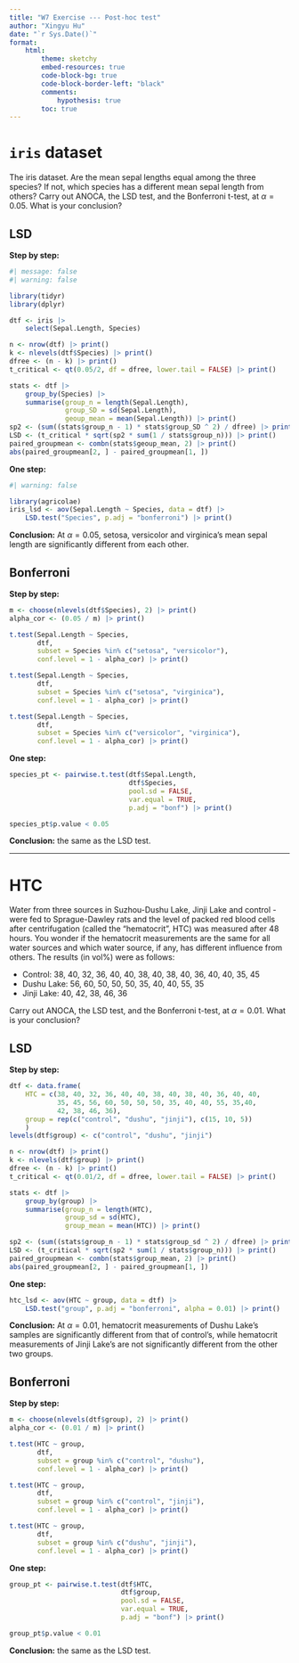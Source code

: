 ```yaml
---
title: "W7 Exercise --- Post-hoc test"
author: "Xingyu Hu"
date: "`r Sys.Date()`"
format: 
    html:
        theme: sketchy
        embed-resources: true
        code-block-bg: true
        code-block-border-left: "black"
        comments: 
            hypothesis: true
        toc: true
---
```


# `iris` dataset

The iris dataset. Are the mean sepal lengths equal among the three species? If not, which species has a different mean sepal length from others? Carry out ANOCA, the LSD test, and the Bonferroni t-test, at $\alpha=0.05$. What is your conclusion?

## LSD

**Step by step:**

```r
#| message: false
#| warning: false

library(tidyr)
library(dplyr)

dtf <- iris |> 
    select(Sepal.Length, Species)

n <- nrow(dtf) |> print()
k <- nlevels(dtf$Species) |> print()
dfree <- (n - k) |> print()
t_critical <- qt(0.05/2, df = dfree, lower.tail = FALSE) |> print()

stats <- dtf |> 
    group_by(Species) |> 
    summarise(group_n = length(Sepal.Length),
              group_SD = sd(Sepal.Length),
              geoup_mean = mean(Sepal.Length)) |> print()
sp2 <- (sum((stats$group_n - 1) * stats$group_SD ^ 2) / dfree) |> print()
LSD <- (t_critical * sqrt(sp2 * sum(1 / stats$group_n))) |> print()
paired_groupmean <- combn(stats$geoup_mean, 2) |> print()
abs(paired_groupmean[2, ] - paired_groupmean[1, ])
```

**One step:**

```r
#| warning: false

library(agricolae)
iris_lsd <- aov(Sepal.Length ~ Species, data = dtf) |> 
    LSD.test("Species", p.adj = "bonferroni") |> print()
```

**Conclusion:** At $\alpha=0.05$, setosa, versicolor and virginica's mean sepal length are significantly different from each other.

## Bonferroni

**Step by step:**

```r
m <- choose(nlevels(dtf$Species), 2) |> print()
alpha_cor <- (0.05 / m) |> print()

t.test(Sepal.Length ~ Species, 
       dtf, 
       subset = Species %in% c("setosa", "versicolor"), 
       conf.level = 1 - alpha_cor) |> print()

t.test(Sepal.Length ~ Species, 
       dtf, 
       subset = Species %in% c("setosa", "virginica"), 
       conf.level = 1 - alpha_cor) |> print()

t.test(Sepal.Length ~ Species, 
       dtf, 
       subset = Species %in% c("versicolor", "virginica"), 
       conf.level = 1 - alpha_cor) |> print()
```

**One step:**

```r
species_pt <- pairwise.t.test(dtf$Sepal.Length, 
                              dtf$Species, 
                              pool.sd = FALSE, 
                              var.equal = TRUE, 
                              p.adj = "bonf") |> print()

species_pt$p.value < 0.05
```

**Conclusion:** the same as the LSD test.

---

# HTC

Water from three sources in Suzhou-Dushu Lake, Jinji Lake and control - were fed to Sprague-Dawley rats and the level of packed red blood cells after centrifugation (called the "hematocrit", HTC) was measured after 48 hours. You wonder if the hematocrit measurements are the same for all water sources and which water source, if any, has different influence from others. The results (in vol%) were as follows:

- Control: 38, 40, 32, 36, 40, 40, 38, 40, 38, 40, 36, 40, 40, 35, 45
- Dushu Lake: 56, 60, 50, 50, 50, 35, 40, 40, 55, 35
- Jinji Lake: 40, 42, 38, 46, 36

Carry out ANOCA, the LSD test, and the Bonferroni t-test, at $\alpha=0.01$. What is your conclusion?

## LSD

**Step by step:**

```r
dtf <- data.frame(
    HTC = c(38, 40, 32, 36, 40, 40, 38, 40, 38, 40, 36, 40, 40, 
            35, 45, 56, 60, 50, 50, 50, 35, 40, 40, 55, 35,40, 
            42, 38, 46, 36), 
    group = rep(c("control", "dushu", "jinji"), c(15, 10, 5))
    )
levels(dtf$group) <- c("control", "dushu", "jinji")

n <- nrow(dtf) |> print()
k <- nlevels(dtf$group) |> print()
dfree <- (n - k) |> print()
t_critical <- qt(0.01/2, df = dfree, lower.tail = FALSE) |> print()

stats <- dtf |> 
    group_by(group) |> 
    summarise(group_n = length(HTC),
              group_sd = sd(HTC),
              group_mean = mean(HTC)) |> print()

sp2 <- (sum((stats$group_n - 1) * stats$group_sd ^ 2) / dfree) |> print()
LSD <- (t_critical * sqrt(sp2 * sum(1 / stats$group_n))) |> print()
paired_groupmean <- combn(stats$group_mean, 2) |> print()
abs(paired_groupmean[2, ] - paired_groupmean[1, ])
```

**One step:**

```r
htc_lsd <- aov(HTC ~ group, data = dtf) |> 
    LSD.test("group", p.adj = "bonferroni", alpha = 0.01) |> print()
```

**Conclusion:** At $\alpha=0.01$, hematocrit measurements of Dushu Lake's samples are significantly different from that of control's, while hematocrit measurements of Jinji Lake's are not significantly different from the other two groups.

## Bonferroni

**Step by step:**

```r
m <- choose(nlevels(dtf$group), 2) |> print()
alpha_cor <- (0.01 / m) |> print()

t.test(HTC ~ group,
       dtf,
       subset = group %in% c("control", "dushu"),
       conf.level = 1 - alpha_cor) |> print()

t.test(HTC ~ group,
       dtf,
       subset = group %in% c("control", "jinji"),
       conf.level = 1 - alpha_cor) |> print()

t.test(HTC ~ group,
       dtf,
       subset = group %in% c("dushu", "jinji"),
       conf.level = 1 - alpha_cor) |> print()
```

**One step:**

```r
group_pt <- pairwise.t.test(dtf$HTC,
                            dtf$group,
                            pool.sd = FALSE,
                            var.equal = TRUE,
                            p.adj = "bonf") |> print()

group_pt$p.value < 0.01
```

**Conclusion:** the same as the LSD test.
